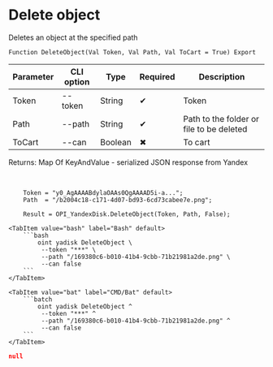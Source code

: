 ﻿---
sidebar_position: 4
---


# Delete object
 Deletes an object at the specified path



`Function DeleteObject(Val Token, Val Path, Val ToCart = True) Export`

  | Parameter | CLI option | Type | Required | Description |
  |-|-|-|-|-|
  | Token | --token | String | &#x2714; | Token |
  | Path | --path | String | &#x2714; | Path to the folder or file to be deleted |
  | ToCart | --can | Boolean | &#x2716; | To cart |

  
  Returns:  Map Of KeyAndValue - serialized JSON response from Yandex

<br/>




```bsl title="1C:Enterprise/OneScript code example"
    Token = "y0_AgAAAABdylaOAAs0QgAAAAD5i-a...";
    Path  = "/b2004c18-c171-4d07-bd93-6cd73cabee7e.png";

    Result = OPI_YandexDisk.DeleteObject(Token, Path, False);
```
 

 <Tabs>
  
    <TabItem value="bash" label="Bash" default>
        ```bash
            oint yadisk DeleteObject \
             --token "***" \
             --path "/169380c6-b010-41b4-9cbb-71b21981a2de.png" \
             --can false
        ```
    </TabItem>
  
    <TabItem value="bat" label="CMD/Bat" default>
        ```batch
            oint yadisk DeleteObject ^
             --token "***" ^
             --path "/169380c6-b010-41b4-9cbb-71b21981a2de.png" ^
             --can false
        ```
    </TabItem>
</Tabs>


```json title="Result"
null
```
